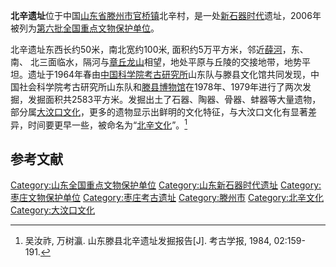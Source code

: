 {{文物保护单位
| 级别 = 全国
| 图片 = 
| 名称 = 北辛遗址
| 所在 = [[山东省|山东省]][[滕州市|滕州市]]
| 分类 = 古遗址
| 时代 = 新石器时代
| 编号 = 6-105
| 登录 = 2006年5月25日
}}
'''北辛遗址'''位于中国[[山东省|山东省]][[滕州市|滕州市]][[官桥镇_(滕州市)|官桥镇]]北辛村，是一处[[新石器时代|新石器时代]]遗址，2006年被列为[[第六批全国重点文物保护单位|第六批全国重点文物保护单位]]。

北辛遗址东西长约50米，南北宽约100米, 面积约5万平方米，邻近[[薛河|薛河]]，东、南、 北三面临水，隔河与[[章丘市|章丘]][[龙山街道_(章丘市)|龙山]]相望，地处平原与丘陵的交接地带，地势平坦。遗址于1964年春由[[中国科学院考古研究所|中国科学院考古研究所]]山东队与滕县文化馆共同发现，中国社会科学院考古研究所山东队和[[滕州市博物馆|滕县博物馆]]在1978年、1979年进行了两次发掘，发掘面积共2583平方米。发掘出土了石器、陶器、骨器、蚌器等大量遗物，部分属[[大汶口文化|大汶口文化]]，更多的遗物显示出鲜明的文化特征，与大汶口文化有显著差异，时间要更早一些，被命名为“[[北辛文化|北辛文化]]”。<ref>吴汝祚, 万树瀛. 山东滕县北辛遗址发掘报告[J]. 考古学报, 1984, 02:159-191.</ref>

==参考文献==
{{Reflist|2}}

{{山东全国重点文物保护单位}}

{{DEFAULTSORT:B}}
[[Category:山东全国重点文物保护单位|Category:山东全国重点文物保护单位]]
[[Category:山东新石器时代遗址|Category:山东新石器时代遗址]]
[[Category:枣庄文物保护单位|Category:枣庄文物保护单位]]
[[Category:枣庄考古遗址|Category:枣庄考古遗址]]
[[Category:滕州市|Category:滕州市]]
[[Category:北辛文化|Category:北辛文化]]
[[Category:大汶口文化|Category:大汶口文化]]